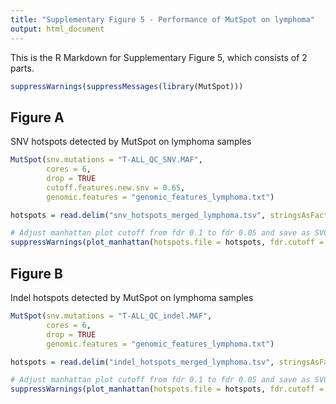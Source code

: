 ---
title: "Supplementary Figure 5 - Performance of MutSpot on lymphoma"
output: html_document
---

This is the R Markdown for Supplementary Figure 5, which consists of 2 parts.

```{r, echo = FALSE}
suppressWarnings(suppressMessages(library(MutSpot)))
```

## Figure A
SNV hotspots detected by MutSpot on lymphoma samples
```{r, eval = FALSE}
MutSpot(snv.mutations = "T-ALL_QC_SNV.MAF",
        cores = 6,
        drop = TRUE
        cutoff.features.new.snv = 0.65,
        genomic.features = "genomic_features_lymphoma.txt")
```

```{r}
hotspots = read.delim("snv_hotspots_merged_lymphoma.tsv", stringsAsFactors = FALSE)

# Adjust manhattan plot cutoff from fdr 0.1 to fdr 0.05 and save as SVG with height = 5 and width = 8
suppressWarnings(plot_manhattan(hotspots.file = hotspots, fdr.cutoff = 0.05, color.line = "red", color.dots = "maroon1"))
```

## Figure B
Indel hotspots detected by MutSpot on lymphoma samples
```{r, eval = FALSE}
MutSpot(snv.mutations = "T-ALL_QC_indel.MAF",
        cores = 6,
        drop = TRUE
        genomic.features = "genomic_features_lymphoma.txt")
```

```{r}
hotspots = read.delim("indel_hotspots_merged_lymphoma.tsv", stringsAsFactors = FALSE)

# Adjust manhattan plot cutoff from fdr 0.1 to fdr 0.05 and save as SVG with height = 5 and width = 8
suppressWarnings(plot_manhattan(hotspots.file = hotspots, fdr.cutoff = 0.05, color.line = "red", color.dots = "maroon1"))
```

